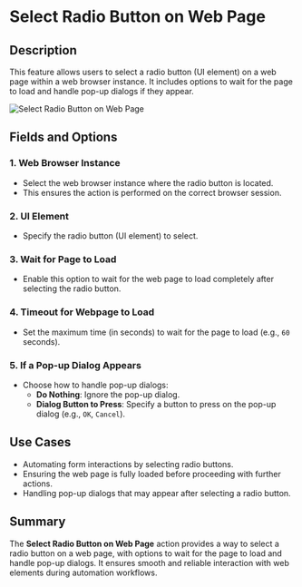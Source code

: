 # Select Radio Button on Web Page  

## Description

This feature allows users to select a radio button (UI element) on a web page within a web browser instance. It includes options to wait for the page to load and handle pop-up dialogs if they appear.  

![Select Radio Button on Web Page](../../../assets/browser-automation/select-radio-button-on-web-page.png)  

## Fields and Options  

### 1. **Web Browser Instance** 

- Select the web browser instance where the radio button is located.  
- This ensures the action is performed on the correct browser session.  

### 2. **UI Element**

- Specify the radio button (UI element) to select.  

### 3. **Wait for Page to Load**

- Enable this option to wait for the web page to load completely after selecting the radio button.  

### 4. **Timeout for Webpage to Load**

- Set the maximum time (in seconds) to wait for the page to load (e.g., `60` seconds).  

### 5. **If a Pop-up Dialog Appears**

- Choose how to handle pop-up dialogs:  
  - **Do Nothing**: Ignore the pop-up dialog.  
  - **Dialog Button to Press**: Specify a button to press on the pop-up dialog (e.g., `OK`, `Cancel`).  

## Use Cases

- Automating form interactions by selecting radio buttons.  
- Ensuring the web page is fully loaded before proceeding with further actions.  
- Handling pop-up dialogs that may appear after selecting a radio button.  

## Summary

The **Select Radio Button on Web Page** action provides a way to select a radio button on a web page, with options to wait for the page to load and handle pop-up dialogs. It ensures smooth and reliable interaction with web elements during automation workflows.  